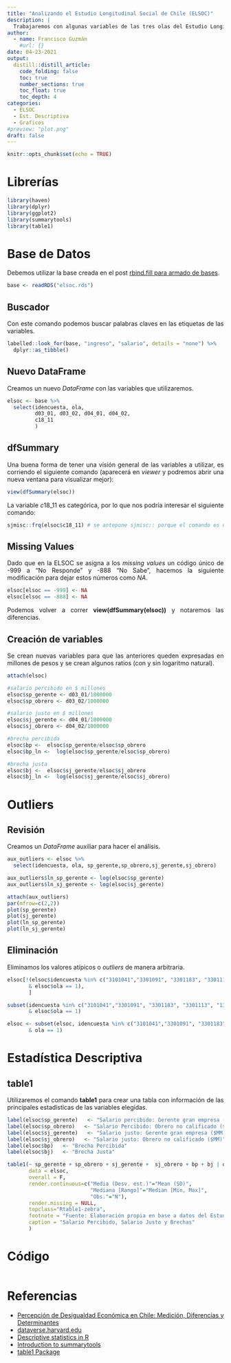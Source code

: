 ```yaml
---
title: "Analizando el Estudio Longitudinal Social de Chile (ELSOC)"
description: |
  Trabajaremos con algunas variables de las tres olas del Estudio Longitudinal Social de Chile (ELSOC) del Centro de Estudios de Conflicto y Cohesión Social (COES).
author:
  - name: Francisco Guzmán
    #url: {}
date: 04-23-2021
output: 
  distill::distill_article:
    code_folding: false
    toc: true
    number_sections: true
    toc_float: true
    toc_depth: 4
categories:
  - ELSOC
  - Est. Descriptiva
  - Graficos
#preview: "plot.png"
draft: false
---
```


<style>
body {
text-align: justify}
</style>


```r
knitr::opts_chunk$set(echo = TRUE)
```


# Librerías 

```r
library(haven)
library(dplyr)
library(ggplot2)
library(summarytools)
library(table1) 

```

# Base de Datos
Debemos utilizar la base creada en el post [rbind.fill para armado de bases](https://panchog.netlify.app/posts/2021-04-15-elsoc/).

```r
base <- readRDS("elsoc.rds")

```

## Buscador
Con este comando podemos buscar palabras claves en las etiquetas de las variables.

```r
labelled::look_for(base, "ingreso", "salario", details = "none") %>%
  dplyr::as_tibble()

```

## Nuevo DataFrame
Creamos un nuevo *DataFrame* con las variables que utilizaremos.

```r
elsoc <- base %>% 
  select(idencuesta, ola,
         d03_01, d03_02, d04_01, d04_02,
         c18_11
         )

```

## dfSummary 
Una buena forma de tener una visión general de las variables a utilizar, es corriendo el siguiente comando (aparecerá en *viewer* y podremos abrir una nueva ventana para visualizar mejor):

```r
view(dfSummary(elsoc))

```

La variable $c18\_11$ es categórica, por lo que nos podría interesar el siguiente comando:

```r
sjmisc::frq(elsoc$c18_11) # se antepone sjmisc:: porque el comando es de esa librería

```


## Missing Values
Dado que en la ELSOC se asigna a los *missing values* un código único de -999 a “No Responde” y -888 “No Sabe”, hacemos la siguiente modificación para dejar estos números como *NA*.

```r
elsoc[elsoc == -999] <- NA
elsoc[elsoc == -888] <- NA

```

Podemos volver a correr **view(dfSummary(elsoc))** y notaremos las diferencias.


## Creación de variables
Se crean nuevas variables para que las anteriores queden expresadas en millones de pesos y se crean algunos ratios (con y sin logaritmo natural).

```r
attach(elsoc)

#salario percibido en $ millones
elsoc$sp_gerente <- d03_01/1000000
elsoc$sp_obrero <- d03_02/1000000

#salario justo en $ millones
elsoc$sj_gerente <- d04_01/1000000
elsoc$sj_obrero <- d04_02/1000000

#brecha percibida
elsoc$bp <-  elsoc$sp_gerente/elsoc$sp_obrero
elsoc$bp_ln <-  log(elsoc$sp_gerente/elsoc$sp_obrero)

#brecha justa
elsoc$bj <-  elsoc$sj_gerente/elsoc$sj_obrero
elsoc$bj_ln <-  log(elsoc$sj_gerente/elsoc$sj_obrero)

```

# Outliers
## Revisión
Creamos un *DataFrame* auxiliar para hacer el análisis.

```r
aux_outliers <- elsoc %>% 
  select(idencuesta, ola, sp_gerente,sp_obrero,sj_gerente,sj_obrero)

aux_outliers$ln_sp_gerente <- log(elsoc$sp_gerente)
aux_outliers$ln_sj_gerente <- log(elsoc$sj_gerente)

attach(aux_outliers)
par(mfrow=c(2,2))
plot(sp_gerente)
plot(sj_gerente)
plot(ln_sp_gerente)
plot(ln_sj_gerente)

```

## Eliminación
Eliminamos los valores atípicos o *outliers* de manera arbitraria.

```r
elsoc[!(elsoc$idencuesta %in% c("3101041","3301091", "3301183", "3301113", "13115035","13115022") 
       & elsoc$ola == 1), 
       ]

subset(idencuesta %in% c("3101041","3301091", "3301183", "3301113", "13115035","13115022") 
       & elsoc$ola == 1)

elsoc <- subset(elsoc, idencuesta %in% c("3101041","3301091", "3301183", "3301113", "13115035","13115022") 
       & ola == 1)

```

# Estadística Descriptiva

##


## table1
Utilizaremos el comando **table1** para crear una tabla con información de las principales estadísticas de las variables elegidas.

```r

label(elsoc$sp_gerente)   <- "Salario percibido: Gerente gran empresa ($MM)"
label(elsoc$sp_obrero)   <- "Salario Percibido: Obrero no calificado ($MM)"
label(elsoc$sj_gerente)   <- "Salario justo: Gerente gran empresa ($MM)"
label(elsoc$sj_obrero)   <- "Salario justo: Obrero no calificado ($MM)"
label(elsoc$bp)   <- "Brecha Percibida"
label(elsoc$bj)   <- "Brecha Justa"

table1(~ sp_gerente + sp_obrero + sj_gerente +  sj_obrero + bp + bj | ola, 
       data = elsoc,
       overall = F,
       render.continuous=c("Media (Desv. est.)"="Mean (SD)",
                           "Mediana [Rango]"="Median [Min, Max]",
                           "Obs."="N"),
       render.missing = NULL,
       topclass="Rtable1-zebra",
       footnote = "Fuente: Elaboración propia en base a datos del Estudio Longitudinal Social de Chile (ELSOC)",
       caption = "Salario Percibido, Salario Justo y Brechas"
       )

```

# Código

```r

```


# Referencias

* [Percepción de Desigualdad Económica en Chile: Medición, Diferencias y Determinantes](http://ojs.uc.cl/index.php/psykhe/article/view/20717)
* [dataverse.harvard.edu](https://dataverse.harvard.edu/dataverse/coes_data_repository?q=&types=datasets&fq0=subtreePaths%3A%22%2F3130692%22&fq1=dvObjectType%3A%28datasets+OR+files%29&sort=dateSort&order=desc&page=1)
* [Descriptive statistics in R](https://statsandr.com/blog/descriptive-statistics-in-r/)
* [Introduction to summarytools](https://cran.r-project.org/web/packages/summarytools/vignettes/Introduction.html)
* [table1 Package](https://cran.r-project.org/web/packages/table1/vignettes/table1-examples.html)